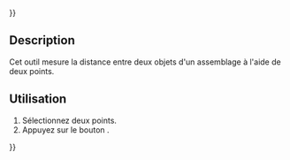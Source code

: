 {{UnfinishedDocu{{#translation:}}}}
<languages/>

{{Docnav/fr
|
|[[Assembly3_MeasurePointLine/fr|Mesure point à la ligne]]
|[[Assembly3_Workbench/fr|Assembly3]]
|
|IconR=Assembly_MeasurePointLineDistance.svg
|IconC=Assembly3_workbench_icon.svg
}}

{{GuiCommand/fr
|Name=Assembly3 MeasurePoints
|Name/fr=Assembly3 Mesure point à point
|Icon=Assembly_MeasurePointDistance.svg
|Workbenches=[[Assembly3_Workbench/fr|Assembly3]]
}}

== Description ==

Cet outil mesure la distance entre deux objets d'un assemblage à l'aide de deux points.

== Utilisation == 

# Sélectionnez deux points.
# Appuyez sur le bouton {{Button|[[Image:Assembly_MeasurePointDistance.svg|16px]] [[Assembly3_MeasurePoints/fr|Measure point to point]]}}.


{{Docnav/fr
|
|[[Assembly3_MeasurePointLine/fr|Mesure point à la ligne]]
|[[Assembly3_Workbench/fr|Assembly3]]
|
|IconR=Assembly_MeasurePointLineDistance.svg
|IconC=Assembly3_workbench_icon.svg
}}

{{Userdocnavi{{#translation:}}}}